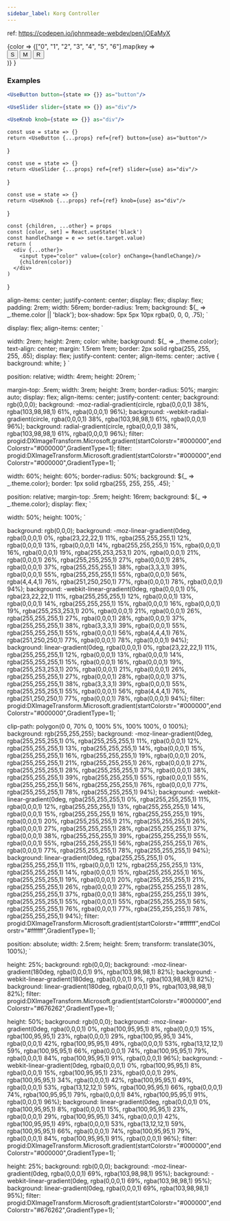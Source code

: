 ---
sidebar_label: Korg Controller
---

ref: https://codepen.io/johnmeade-webdev/pen/jOEaMyX

<PickColor>
  {color =>
    <ThemeProvider theme={{color}}>
      <ControllerHardware>
        {["0", "1", "2", "3", "4", "5", "6"].map(key =>
          <ControllerSection key={key}>
            <div>
              <Button>S</Button>
              <Button>M</Button>
              <Button>R</Button>
            </div>
            <div>
              <Knob>
                <KnobDial/>
              </Knob>
              <SliderIncs>
                <SliderIncsLeft/>
                <SliderIncsRight/>
                <Slider>
                  <SliderTop/>
                  <SliderCenter/>
                  <SliderBotton/>
                </Slider>
              </SliderIncs>
            </div>
          </ControllerSection>
        )}
      </ControllerHardware>
    </ThemeProvider>
  }
</PickColor>

### Examples


```jsx
<UseButton button={state => {}} as="button"/>

<UseSlider slider={state => {}} as="div"/>

<UseKnob knob={state => {}} as="div"/>
```


    const use = state => {}
    return <UseButton {...props} ref={ref} button={use} as="button"/>
}

    const use = state => {}
    return <UseSlider {...props} ref={ref} slider={use} as="div"/>
}

    const use = state => {}
    return <UseKnob {...props} ref={ref} knob={use} as="div"/>
}

    const {children, ...other} = props
    const [color, set] = React.useState('black')
    const handleChange = e => set(e.target.value)
    return (
      <div {...other}>
        <input type="color" value={color} onChange={handleChange}/>
        {children(color)}
      </div>
    )
}

  align-items: center;
  justify-content: center;
  display: flex;
  display: flex;
  padding: 2rem;
  width: 56rem;
  border-radius: 1rem;
  background: ${_ => _.theme.color || 'black'};
  box-shadow: 5px 5px 10px rgba(0, 0, 0, .75);
`

  display: flex;
  align-items: center;
`

  width: 2rem;
  height: 2rem;
  color: white;
  background: ${_ => _.theme.color};
  text-align: center;
  margin: 1.5rem 1rem;
  border: 2px solid rgba(255, 255, 255, .65);
  display: flex;
  justify-content: center;
  align-items: center;
  :active {
    background: white;
  }
`

  position: relative;
  width: 4rem;
  height: 20rem;
`

  margin-top: .5rem;
  width: 3rem;
  height: 3rem;
  border-radius: 50%;
  margin: auto;
  display: flex;
  align-items: center;
  justify-content: center;
  background: rgb(0,0,0);
  background: -moz-radial-gradient(circle, rgba(0,0,0,1) 38%, rgba(103,98,98,1) 61%, rgba(0,0,0,1) 96%);
  background: -webkit-radial-gradient(circle, rgba(0,0,0,1) 38%, rgba(103,98,98,1) 61%, rgba(0,0,0,1) 96%);
  background: radial-gradient(circle, rgba(0,0,0,1) 38%, rgba(103,98,98,1) 61%, rgba(0,0,0,1) 96%);
  filter: progid:DXImageTransform.Microsoft.gradient(startColorstr="#000000",endColorstr="#000000",GradientType=1);
  filter: progid:DXImageTransform.Microsoft.gradient(startColorstr="#000000",endColorstr="#000000",GradientType=1);
`

  width: 60%;
  height: 60%;
  border-radius: 50%;
  background: ${_ => _.theme.color};
  border: 1px solid rgba(255, 255, 255, .45);
`

  position: relative;
  margin-top: .5rem;
  height: 16rem;
  background: ${_ => _.theme.color};
  display: flex;
`

  width: 50%;
  height: 100%;
`

  background: rgb(0,0,0);
  background: -moz-linear-gradient(0deg, rgba(0,0,0,1) 0%, rgba(23,22,22,1) 11%, rgba(255,255,255,1) 12%, rgba(0,0,0,1) 13%, rgba(0,0,0,1) 14%, rgba(255,255,255,1) 15%, rgba(0,0,0,1) 16%, rgba(0,0,0,1) 19%, rgba(255,253,253,1) 20%, rgba(0,0,0,1) 21%, rgba(0,0,0,1) 26%, rgba(255,255,255,1) 27%, rgba(0,0,0,1) 28%, rgba(0,0,0,1) 37%, rgba(255,255,255,1) 38%, rgba(3,3,3,1) 39%, rgba(0,0,0,1) 55%, rgba(255,255,255,1) 55%, rgba(0,0,0,1) 56%, rgba(4,4,4,1) 76%, rgba(251,250,250,1) 77%, rgba(0,0,0,1) 78%, rgba(0,0,0,1) 94%);
  background: -webkit-linear-gradient(0deg, rgba(0,0,0,1) 0%, rgba(23,22,22,1) 11%, rgba(255,255,255,1) 12%, rgba(0,0,0,1) 13%, rgba(0,0,0,1) 14%, rgba(255,255,255,1) 15%, rgba(0,0,0,1) 16%, rgba(0,0,0,1) 19%, rgba(255,253,253,1) 20%, rgba(0,0,0,1) 21%, rgba(0,0,0,1) 26%, rgba(255,255,255,1) 27%, rgba(0,0,0,1) 28%, rgba(0,0,0,1) 37%, rgba(255,255,255,1) 38%, rgba(3,3,3,1) 39%, rgba(0,0,0,1) 55%, rgba(255,255,255,1) 55%, rgba(0,0,0,1) 56%, rgba(4,4,4,1) 76%, rgba(251,250,250,1) 77%, rgba(0,0,0,1) 78%, rgba(0,0,0,1) 94%);
  background: linear-gradient(0deg, rgba(0,0,0,1) 0%, rgba(23,22,22,1) 11%, rgba(255,255,255,1) 12%, rgba(0,0,0,1) 13%, rgba(0,0,0,1) 14%, rgba(255,255,255,1) 15%, rgba(0,0,0,1) 16%, rgba(0,0,0,1) 19%, rgba(255,253,253,1) 20%, rgba(0,0,0,1) 21%, rgba(0,0,0,1) 26%, rgba(255,255,255,1) 27%, rgba(0,0,0,1) 28%, rgba(0,0,0,1) 37%, rgba(255,255,255,1) 38%, rgba(3,3,3,1) 39%, rgba(0,0,0,1) 55%, rgba(255,255,255,1) 55%, rgba(0,0,0,1) 56%, rgba(4,4,4,1) 76%, rgba(251,250,250,1) 77%, rgba(0,0,0,1) 78%, rgba(0,0,0,1) 94%);
  filter: progid:DXImageTransform.Microsoft.gradient(startColorstr="#000000",endColorstr="#000000",GradientType=1);
`

  clip-path: polygon(0 0, 70% 0, 100% 5%, 100% 100%, 0 100%);
  background: rgb(255,255,255);
  background: -moz-linear-gradient(0deg, rgba(255,255,255,1) 0%, rgba(255,255,255,1) 11%, rgba(0,0,0,1) 12%, rgba(255,255,255,1) 13%, rgba(255,255,255,1) 14%, rgba(0,0,0,1) 15%, rgba(255,255,255,1) 16%, rgba(255,255,255,1) 19%, rgba(0,0,0,1) 20%, rgba(255,255,255,1) 21%, rgba(255,255,255,1) 26%, rgba(0,0,0,1) 27%, rgba(255,255,255,1) 28%, rgba(255,255,255,1) 37%, rgba(0,0,0,1) 38%, rgba(255,255,255,1) 39%, rgba(255,255,255,1) 55%, rgba(0,0,0,1) 55%, rgba(255,255,255,1) 56%, rgba(255,255,255,1) 76%, rgba(0,0,0,1) 77%, rgba(255,255,255,1) 78%, rgba(255,255,255,1) 94%);
  background: -webkit-linear-gradient(0deg, rgba(255,255,255,1) 0%, rgba(255,255,255,1) 11%, rgba(0,0,0,1) 12%, rgba(255,255,255,1) 13%, rgba(255,255,255,1) 14%, rgba(0,0,0,1) 15%, rgba(255,255,255,1) 16%, rgba(255,255,255,1) 19%, rgba(0,0,0,1) 20%, rgba(255,255,255,1) 21%, rgba(255,255,255,1) 26%, rgba(0,0,0,1) 27%, rgba(255,255,255,1) 28%, rgba(255,255,255,1) 37%, rgba(0,0,0,1) 38%, rgba(255,255,255,1) 39%, rgba(255,255,255,1) 55%, rgba(0,0,0,1) 55%, rgba(255,255,255,1) 56%, rgba(255,255,255,1) 76%, rgba(0,0,0,1) 77%, rgba(255,255,255,1) 78%, rgba(255,255,255,1) 94%);
  background: linear-gradient(0deg, rgba(255,255,255,1) 0%, rgba(255,255,255,1) 11%, rgba(0,0,0,1) 12%, rgba(255,255,255,1) 13%, rgba(255,255,255,1) 14%, rgba(0,0,0,1) 15%, rgba(255,255,255,1) 16%, rgba(255,255,255,1) 19%, rgba(0,0,0,1) 20%, rgba(255,255,255,1) 21%, rgba(255,255,255,1) 26%, rgba(0,0,0,1) 27%, rgba(255,255,255,1) 28%, rgba(255,255,255,1) 37%, rgba(0,0,0,1) 38%, rgba(255,255,255,1) 39%, rgba(255,255,255,1) 55%, rgba(0,0,0,1) 55%, rgba(255,255,255,1) 56%, rgba(255,255,255,1) 76%, rgba(0,0,0,1) 77%, rgba(255,255,255,1) 78%, rgba(255,255,255,1) 94%);
  filter: progid:DXImageTransform.Microsoft.gradient(startColorstr="#ffffff",endColorstr="#ffffff",GradientType=1);
`

  position: absolute;
  width: 2.5rem;
  height: 5rem;
  transform: translate(30%, 100%);
`

  height: 25%;
  background: rgb(0,0,0);
  background: -moz-linear-gradient(180deg, rgba(0,0,0,1) 9%, rgba(103,98,98,1) 82%);
  background: -webkit-linear-gradient(180deg, rgba(0,0,0,1) 9%, rgba(103,98,98,1) 82%);
  background: linear-gradient(180deg, rgba(0,0,0,1) 9%, rgba(103,98,98,1) 82%);
  filter: progid:DXImageTransform.Microsoft.gradient(startColorstr="#000000",endColorstr="#676262",GradientType=1);
`

  height: 50%;
  background: rgb(0,0,0);
  background: -moz-linear-gradient(0deg, rgba(0,0,0,1) 0%, rgba(100,95,95,1) 8%, rgba(0,0,0,1) 15%, rgba(100,95,95,1) 23%, rgba(0,0,0,1) 29%, rgba(100,95,95,1) 34%, rgba(0,0,0,1) 42%, rgba(100,95,95,1) 49%, rgba(0,0,0,1) 53%, rgba(13,12,12,1) 59%, rgba(100,95,95,1) 66%, rgba(0,0,0,1) 74%, rgba(100,95,95,1) 79%, rgba(0,0,0,1) 84%, rgba(100,95,95,1) 91%, rgba(0,0,0,1) 96%);
  background: -webkit-linear-gradient(0deg, rgba(0,0,0,1) 0%, rgba(100,95,95,1) 8%, rgba(0,0,0,1) 15%, rgba(100,95,95,1) 23%, rgba(0,0,0,1) 29%, rgba(100,95,95,1) 34%, rgba(0,0,0,1) 42%, rgba(100,95,95,1) 49%, rgba(0,0,0,1) 53%, rgba(13,12,12,1) 59%, rgba(100,95,95,1) 66%, rgba(0,0,0,1) 74%, rgba(100,95,95,1) 79%, rgba(0,0,0,1) 84%, rgba(100,95,95,1) 91%, rgba(0,0,0,1) 96%);
  background: linear-gradient(0deg, rgba(0,0,0,1) 0%, rgba(100,95,95,1) 8%, rgba(0,0,0,1) 15%, rgba(100,95,95,1) 23%, rgba(0,0,0,1) 29%, rgba(100,95,95,1) 34%, rgba(0,0,0,1) 42%, rgba(100,95,95,1) 49%, rgba(0,0,0,1) 53%, rgba(13,12,12,1) 59%, rgba(100,95,95,1) 66%, rgba(0,0,0,1) 74%, rgba(100,95,95,1) 79%, rgba(0,0,0,1) 84%, rgba(100,95,95,1) 91%, rgba(0,0,0,1) 96%);
  filter: progid:DXImageTransform.Microsoft.gradient(startColorstr="#000000",endColorstr="#000000",GradientType=1);
`

  height: 25%;
  background: rgb(0,0,0);
  background: -moz-linear-gradient(0deg, rgba(0,0,0,1) 69%, rgba(103,98,98,1) 95%);
  background: -webkit-linear-gradient(0deg, rgba(0,0,0,1) 69%, rgba(103,98,98,1) 95%);
  background: linear-gradient(0deg, rgba(0,0,0,1) 69%, rgba(103,98,98,1) 95%);
  filter: progid:DXImageTransform.Microsoft.gradient(startColorstr="#000000",endColorstr="#676262",GradientType=1);
`
